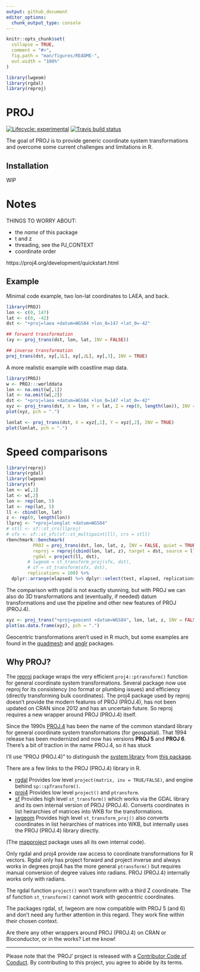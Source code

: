 ```yaml
---
output: github_document
editor_options: 
  chunk_output_type: console
---
```


<!-- README.md is generated from README.Rmd. Please edit that file -->

```r
knitr::opts_chunk$set(
  collapse = TRUE,
  comment = "#>",
  fig.path = "man/figures/README-",
  out.width = "100%"
)

library(lwgeom)
library(rgdal)
library(reproj)

```
# PROJ

<!-- badges: start -->
[![Lifecycle: experimental](https://img.shields.io/badge/lifecycle-experimental-orange.svg)](https://www.tidyverse.org/lifecycle/#experimental)
[![Travis build status](https://travis-ci.org/mdsumner/PROJ.svg?branch=master)](https://travis-ci.org/mdsumner/PROJ)
<!-- badges: end -->

The goal of PROJ is to provide generic coordinate system transformations and overcome some current
challenges and limitations in R. 


## Installation

WIP

# Notes


THINGS TO WORRY ABOUT:

* the *name* of this package
* t and z
* threading, see the PJ_CONTEXT
* coordinate order

https://proj4.org/development/quickstart.html

## Example

Minimal code example, two lon-lat coordinates to LAEA, and back. 


```r
library(PROJ)
lon <- c(0, 147)
lat <- c(0, -42)
dst <- "+proj=laea +datum=WGS84 +lon_0=147 +lat_0=-42"

## forward transformation
(xy <- proj_trans(dst, lon, lat, INV = FALSE))

## inverse transformation
proj_trans(dst, xy[,1L], xy[,2L], xy[,3], INV = TRUE)


```

A more realistic example with coastline map data. 


```r
library(PROJ)
w <- PROJ:::worlddata
lon <- na.omit(w[,1])
lat <- na.omit(w[,2])
dst <- "+proj=laea +datum=WGS84 +lon_0=147 +lat_0=-42"
xyz <- proj_trans(dst, X = lon, Y = lat, Z = rep(0, length(lon)), INV = FALSE)
plot(xyz, pch = ".")

lonlat <- proj_trans(dst, X = xyz[,1], Y = xyz[,2], INV = TRUE)
plot(lonlat, pch = ".")
```



# Speed comparisons

```r
library(reproj)
library(rgdal)
library(lwgeom)
library(sf)
lon <- w[,1]
lat <- w[,2]
lon <- rep(lon, 5)
lat <- rep(lat, 5)
ll <- cbind(lon, lat)
z <- rep(0, length(lon))
llproj <- "+proj=longlat +datum=WGS84"
# stll <- sf::st_crs(llproj)
# sfx <- sf::st_sfc(sf::st_multipoint(ll), crs = stll)  
rbenchmark::benchmark(
          PROJ = proj_trans(dst, lon, lat, z, INV = FALSE, quiet = TRUE), 
          reproj = reproj(cbind(lon, lat, z), target = dst, source = llproj), 
          rgdal = project(ll, dst), 
        # lwgeom = st_transform_proj(sfx, dst), 
        # sf = st_transform(sfx, dst), 
        replications = 100) %>% 
  dplyr::arrange(elapsed) %>% dplyr::select(test, elapsed, replications)
```

The comparison with rgdal is not exactly stunning, but with PROJ we can also do 3D transformations and (eventually, if needed) datum transformations and use the pipeline and other new features of PROJ (PROJ.4). 

```r
xyz <- proj_trans("+proj=geocent +datum=WGS84", lon, lat, z, INV = FALSE)
plot(as.data.frame(xyz), pch = ".")
```

Geocentric transformations aren't used in R much, but some examples are found in the [quadmesh](https://CRAN.R-project.org/package=quadmesh) and [anglr](https://github.com/hypertidy/anglr) packages. 

## Why PROJ?


The [reproj](https://CRAN.R-project.org/package=reproj) package wraps the very efficient `proj4::ptransform()` function for general coordinate system transformations.  Several package now use reproj for its consistency (no format or plumbing issues) and efficiency (directly transforming bulk coordinates). The proj4 package used by reproj doesn't provide the modern features of PROJ (PROJ.4), has not been updated on CRAN since 2012 and has an uncertain future. So reproj requires a new wrapper around PROJ (PROJ.4) itself. 

Since the 1990s [PROJ.4](https://proj4.org) has been the name of the common standard library for general coordinate system transformations (for geospatial). That 1994 release has been modernized and now has versions **PROJ 5** and **PROJ 6**. There's a bit of traction in the name PROJ.4, so it has stuck 

I'll use "PROJ (PROJ.4)" to distinguish the [system library](https://proj4.org) from [this package](https://github.com/mdsumner/PROJ).

There are a few links to the PROJ (PROJ.4) library in R. 

* [rgdal](https://CRAN.R-project.org/package=rgdal) Provides low level `project(matrix, inv = TRUE/FALSE)`, and engine behind `sp::spTransform()`. 
* [proj4](https://CRAN.R-project.org/package=proj4) Provides low level `project()` and `ptransform`. 
* [sf](https://CRAN.R-project.org/package=sf) Provides high level `st_transform()` which works via the GDAL library and its own internal version of PROJ (PROJ.4). Converts coordinates in list heirarchies of matrices into WKB for the transformations. 
* [lwgeom](https://CRAN.R-project.org/package=lwgeom) Provides high level `st_transform_proj()` also converts coordinates in list heirarchies of matrices into WKB, but internally uses the PROJ (PROJ.4) library directly. 

(The [mapproject](https://CRAN.R-project.org/package=mapproject) package uses all its own internal code). 

Only rgdal and proj4 provide raw access to coordinate transformations for R vectors. Rgdal only has project forward and project inverse and always works in degrees proj4 has the more general `ptransform()` but requires manual conversion of degree values into radians. PROJ (PROJ.4) internally works only with radians. 

The rgdal function `project()` won't transform with a third Z coordinate. The sf function `st_transform()` cannot work 
with geocentric coordinates. 

The packages rgdal, sf, lwgeom are now compatible with PROJ 5 (and 6) and don't need any further attention in this regard. They work fine within their chosen context. 

Are there any other wrappers around PROJ (PROJ.4) on CRAN or Bioconductor, or in the works? Let me know! 


---

Please note that the 'PROJ' project is released with a
  [Contributor Code of Conduct](CODE_OF_CONDUCT.md).
  By contributing to this project, you agree to abide by its terms.

